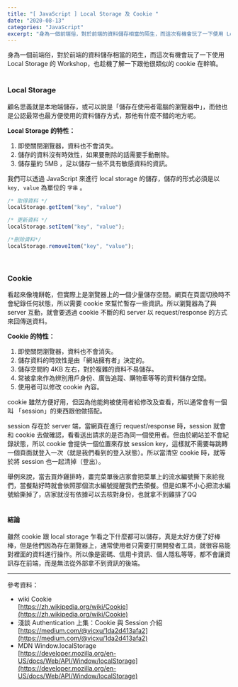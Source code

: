 ```yaml
---
title: "[ JavaScript ] Local Storage 及 Cookie "
date: "2020-08-13"
categories: "JavaScript"
excerpt: "身為一個前端俗，對於前端的資料儲存相當的陌生，而這次有機會玩了一下使用 Local Storage 的 Workshop，也趁機了解一下跟他很類似的 cookie 在幹嘛。"
---
```

身為一個前端俗，對於前端的資料儲存相當的陌生，而這次有機會玩了一下使用 Local Storage 的 Workshop，也趁機了解一下跟他很類似的 cookie 在幹嘛。
<br/>
<br/>

### Local Storage
顧名思義就是本地端儲存，或可以說是「儲存在使用者電腦的瀏覽器中」，而他也是公認最常也最方便使用的資料儲存方式，那他有什麼不錯的地方呢。

**Local Storage 的特性：**
1. 即使關閉瀏覽器，資料也不會消失。
2. 儲存的資料沒有時效性，如果要刪除的話需要手動刪除。
3. 儲存量約 5MB ，足以儲存一些不具有敏感資料的資訊。

我們可以透過 JavaScript 來進行 local storage 的儲存，儲存的形式必須是以 `key, value` 為單位的 `字串` 。
```javascript
/* 取得資料 */
localStorage.getItem("key", "value")

/* 更新資料 */
localStorage.setItem("key", "value");

/*刪除資料*/
localStorage.removeItem("key", "value");
```
<br/>

### Cookie
看起來像塊餅乾，但實際上是瀏覽器上的一個少量儲存空間。網頁在頁面切換時不會紀錄任何狀態，所以需要 cookie 來幫忙暫存一些資訊。所以瀏覽器為了與 server 互動，就會要透過 cookie 不斷的和 server 以 request/response 的方式來回傳送資料。

**Cookie 的特性：**
1. 即使關閉瀏覽器，資料也不會消失。
2. 儲存資料的時效性是由「網站擁有者」決定的。
3. 儲存空間約 4KB 左右，對於複雜的資料不易儲存。
4. 常被拿來作為辨別用戶身份、廣告追蹤、購物車等等的資料儲存空間。
5. 使用者可以修改 cookie 內容。

cookie 雖然方便好用，但因為他能夠被使用者給修改及查看，所以通常會有一個叫 「session」的東西跟他做搭配。

session 存在於 server 端，當網頁在進行 request/response 時，session 就會和 cookie 去做確認，看看送出請求的是否為同一個使用者。但由於網站並不會紀錄狀態，所以 cookie 會提供一個位置來存放 session key，這樣就不需要每跳轉一個頁面就登入一次（就是我們看到的登入狀態）。所以當清空 cookie 時，就等於將 session 也一起清掉（登出）。

舉例來說，當去買炸雞排時，畫完菜單後店家會把菜單上的流水編號撕下來給我們，當餐點好時就會依照那個流水編號提醒我們去領餐。但是如果不小心把流水編號給撕掉了，店家就沒有依據可以去核對身份，也就拿不到雞排了QQ
<br/>
<br/>

#### 結論
雖然 cookie 跟 local storage 乍看之下什麼都可以儲存，真是太好方便了好棒棒，但是他們因為存在瀏覽器上，通常使用者只需要打開開發者工具，就很容易能對裡面的資料進行操作。所以像是密碼、信用卡資訊、個人隱私等等，都不會讓資訊存在前端，而是無法從外部拿不到資訊的後端。



---

參考資料：
- wiki Cookie<br/>
[https://zh.wikipedia.org/wiki/Cookie](https://zh.wikipedia.org/wiki/Cookie)
- 淺談 Authentication 上集：Cookie 與 Session 介紹<br/>
[https://medium.com/@vicxu/1da2d413afa2](https://medium.com/@vicxu/1da2d413afa2)
- MDN Window.localStorage<br/>
[https://developer.mozilla.org/en-US/docs/Web/API/Window/localStorage](https://developer.mozilla.org/en-US/docs/Web/API/Window/localStorage)